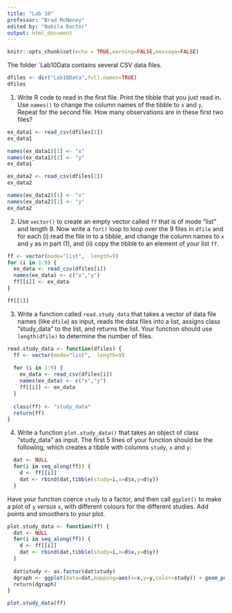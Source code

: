 ---
title: "Lab 10"
professor: "Brad McNeney"
edited by: "Nabila Doctor"
output: html_document
---

```{r setup, include=FALSE}
knitr::opts_chunk$set(echo = TRUE,warning=FALSE,message=FALSE)
```

The folder `Lab10Data contains several CSV data files.

```{r}
dfiles <- dir("Lab10Data",full.names=TRUE)
dfiles
```

1. Write R code to read in the first file.
Print the tibble that you just read in.
Use `names()` to change the column names of the
tibble to `x` and `y`.
Repeat for the second file. How many observations
are in these first two files?

```{r}
ex_data1 <- read_csv(dfiles[1])
ex_data1

names(ex_data1)[1] <- "x"
names(ex_data1)[2] <- "y"
ex_data1

ex_data2 <- read_csv(dfiles[2])
ex_data2

names(ex_data2)[1] <- "x"
names(ex_data2)[2] <- "y"
ex_data2
```

2. Use `vector()` to create an empty vector 
called `ff` that is of mode "list" and length 9.
Now write a `for()` loop to loop over the 9 files in
`dfile` and for each (i) read the file in to a 
tibble, and change the column names to 
`x` and `y` as in part (1), and  (ii) copy the 
tibble to an element of your list `ff`.

```{r}
ff <- vector(mode="list",  length=9)
for (i in 1:9) {
  ex_data <- read_csv(dfiles[i])
  names(ex_data) <- c("x","y")
  ff[[i]] <- ex_data
}

ff[[1]]
```

3. Write a function called `read.study_data`
that takes a vector of data file
names (like `dfile`) as input, reads the data files
into a list, assigns class "study_data" to the list,
and returns the list. Your function should use `length(dfile)`
to determine the number of files.

```{r}
read.study_data <- function(dfiles) {
  ff <- vector(mode="list",  length=9)
  
  for (i in 1:9) {
    ex_data <- read_csv(dfiles[i])
    names(ex_data) <- c("x","y")
    ff[[i]] <- ex_data
  }
  
  class(ff) <- "study_data"
  return(ff)
}
```

4. Write a function `plot.study_data()` that 
takes an object of class "study_data" as input.
The first 5 lines of your function should be the
following, which creates a tibble  with
columns `study`, `x` and `y`:
```{r,eval=FALSE}
  dat <- NULL
  for(i in seq_along(ff)) {
    d <- ff[[i]]
    dat <- rbind(dat,tibble(study=i,x=d$x,y=d$y))
  }
```

Have your function coerce `study` to a factor, and then call
`ggplot()` to make a plot of `y` *versus* `x`,
with different colours for the different studies.
Add points and smoothers to your plot.

```{r}
plot.study_data <- function(ff) {
  dat <- NULL
  for(i in seq_along(ff)) {
    d <- ff[[i]]
    dat <- rbind(dat,tibble(study=i,x=d$x,y=d$y))
  }
  
  dat$study <- as.factor(dat$study)
  dgraph <- ggplot(data=dat,mapping=aes(x=x,y=y,color=study)) + geom_point() + geom_smooth()
  return(dgraph)
}

plot.study_data(ff)
```

